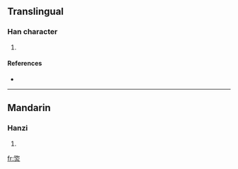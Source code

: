 ==Translingual==

===Han character===
{{Han char|rn=86|rad=火|as=07|sn=11|four=|canj=口人火 (ROF)}}

# {{defn|Han|sort=火07}}

====References====
* {{Han ref|kx=0672.110|dkj=19066|hdz=32204.110|uh=7101|ud=28929}}

----

==Mandarin==

===Hanzi===
{{cmn-hanzi|pin=[[x]] (xi)|wg=<sup>i</sup>}}

# {{defn|Mandarin|sort=火07}}

[[fr:焁]]